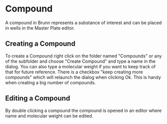 =Compound=

A compound in Brunn represents a substance of interest and can be placed in
wells in the Master Plate editor. 

==Creating a Compound==
To create a Compound right click on the folder named "Compounds" or any of the
subfolder and choose "Create Compound" and type a name in the dialog. You can
also type a molecular weight if you want to keep track of that for future
reference. There is a checkbox "keep creating more compounds" which will
relaunch the dialog when clicking Ok. This is handy when creating a big number
of compounds.

==Editing a Compound==
By double clicking a compound the compound is opened in an editor where name
and molecular weight can be edited.
